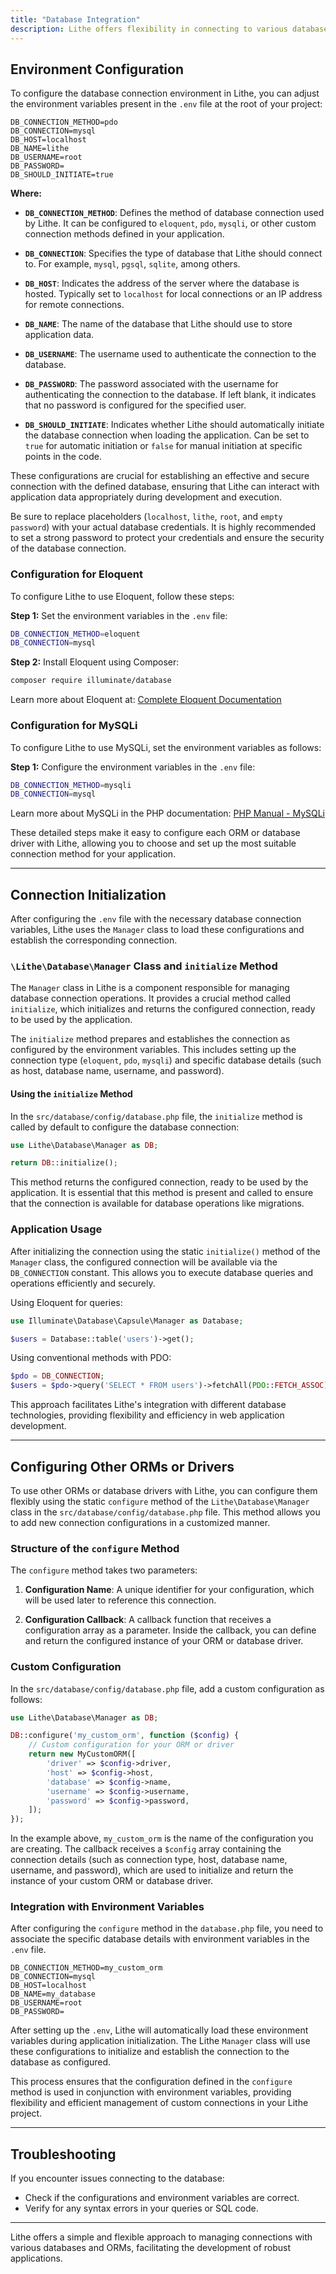 ```yaml
---
title: "Database Integration"
description: Lithe offers flexibility in connecting to various databases. Integrating seamlessly with popular ORMs like Eloquent, Lithe also supports native PHP drivers such as MySQLi and PDO, ensuring broad compatibility with various database management systems.
---
```


## Environment Configuration

To configure the database connection environment in Lithe, you can adjust the environment variables present in the `.env` file at the root of your project:

```
DB_CONNECTION_METHOD=pdo
DB_CONNECTION=mysql
DB_HOST=localhost
DB_NAME=lithe
DB_USERNAME=root
DB_PASSWORD=
DB_SHOULD_INITIATE=true
```

**Where:**

- **`DB_CONNECTION_METHOD`**: Defines the method of database connection used by Lithe. It can be configured to `eloquent`, `pdo`, `mysqli`, or other custom connection methods defined in your application.

- **`DB_CONNECTION`**: Specifies the type of database that Lithe should connect to. For example, `mysql`, `pgsql`, `sqlite`, among others.

- **`DB_HOST`**: Indicates the address of the server where the database is hosted. Typically set to `localhost` for local connections or an IP address for remote connections.

- **`DB_NAME`**: The name of the database that Lithe should use to store application data.

- **`DB_USERNAME`**: The username used to authenticate the connection to the database.

- **`DB_PASSWORD`**: The password associated with the username for authenticating the connection to the database. If left blank, it indicates that no password is configured for the specified user.

- **`DB_SHOULD_INITIATE`**: Indicates whether Lithe should automatically initiate the database connection when loading the application. Can be set to `true` for automatic initiation or `false` for manual initiation at specific points in the code.

These configurations are crucial for establishing an effective and secure connection with the defined database, ensuring that Lithe can interact with application data appropriately during development and execution.

Be sure to replace placeholders (`localhost`, `lithe`, `root`, and `empty password`) with your actual database credentials. It is highly recommended to set a strong password to protect your credentials and ensure the security of the database connection.

### Configuration for Eloquent

To configure Lithe to use Eloquent, follow these steps:

**Step 1:** Set the environment variables in the `.env` file:

```bash
DB_CONNECTION_METHOD=eloquent
DB_CONNECTION=mysql
```

**Step 2:** Install Eloquent using Composer:

```bash
composer require illuminate/database
```

Learn more about Eloquent at: [Complete Eloquent Documentation](https://laravel.com/docs/eloquent)

### Configuration for MySQLi

To configure Lithe to use MySQLi, set the environment variables as follows:

**Step 1:** Configure the environment variables in the `.env` file:

```bash
DB_CONNECTION_METHOD=mysqli
DB_CONNECTION=mysql
```

Learn more about MySQLi in the PHP documentation: [PHP Manual - MySQLi](https://www.php.net/manual/en/book.mysqli.php)

These detailed steps make it easy to configure each ORM or database driver with Lithe, allowing you to choose and set up the most suitable connection method for your application.

---

## Connection Initialization

After configuring the `.env` file with the necessary database connection variables, Lithe uses the `Manager` class to load these configurations and establish the corresponding connection.

### `\Lithe\Database\Manager` Class and `initialize` Method

The `Manager` class in Lithe is a component responsible for managing database connection operations. It provides a crucial method called `initialize`, which initializes and returns the configured connection, ready to be used by the application.

The `initialize` method prepares and establishes the connection as configured by the environment variables. This includes setting up the connection type (`eloquent`, `pdo`, `mysqli`) and specific database details (such as host, database name, username, and password).

#### Using the `initialize` Method

In the `src/database/config/database.php` file, the `initialize` method is called by default to configure the database connection:

```php
use Lithe\Database\Manager as DB;

return DB::initialize();
```

This method returns the configured connection, ready to be used by the application. It is essential that this method is present and called to ensure that the connection is available for database operations like migrations.

### Application Usage

After initializing the connection using the static `initialize()` method of the `Manager` class, the configured connection will be available via the `DB_CONNECTION` constant. This allows you to execute database queries and operations efficiently and securely.

Using Eloquent for queries:

```php
use Illuminate\Database\Capsule\Manager as Database;

$users = Database::table('users')->get();
```

Using conventional methods with PDO:

```php
$pdo = DB_CONNECTION;
$users = $pdo->query('SELECT * FROM users')->fetchAll(PDO::FETCH_ASSOC);
```

This approach facilitates Lithe's integration with different database technologies, providing flexibility and efficiency in web application development.

---

## Configuring Other ORMs or Drivers

To use other ORMs or database drivers with Lithe, you can configure them flexibly using the static `configure` method of the `Lithe\Database\Manager` class in the `src/database/config/database.php` file. This method allows you to add new connection configurations in a customized manner.

### Structure of the `configure` Method

The `configure` method takes two parameters:

1. **Configuration Name**: A unique identifier for your configuration, which will be used later to reference this connection.

2. **Configuration Callback**: A callback function that receives a configuration array as a parameter. Inside the callback, you can define and return the configured instance of your ORM or database driver.

### Custom Configuration

In the `src/database/config/database.php` file, add a custom configuration as follows:

```php
use Lithe\Database\Manager as DB;

DB::configure('my_custom_orm', function ($config) {
    // Custom configuration for your ORM or driver
    return new MyCustomORM([
        'driver' => $config->driver,
        'host' => $config->host,
        'database' => $config->name,
        'username' => $config->username,
        'password' => $config->password,
    ]);
});
```

In the example above, `my_custom_orm` is the name of the configuration you are creating. The callback receives a `$config` array containing the connection details (such as connection type, host, database name, username, and password), which are used to initialize and return the instance of your custom ORM or database driver.

### Integration with Environment Variables

After configuring the `configure` method in the `database.php` file, you need to associate the specific database details with environment variables in the `.env` file.

```
DB_CONNECTION_METHOD=my_custom_orm
DB_CONNECTION=mysql
DB_HOST=localhost
DB_NAME=my_database
DB_USERNAME=root
DB_PASSWORD=
```

After setting up the `.env`, Lithe will automatically load these environment variables during application initialization. The Lithe `Manager` class will use these configurations to initialize and establish the connection to the database as configured.

This process ensures that the configuration defined in the `configure` method is used in conjunction with environment variables, providing flexibility and efficient management of custom connections in your Lithe project.

---

## Troubleshooting

If you encounter issues connecting to the database:

- Check if the configurations and environment variables are correct.
- Verify for any syntax errors in your queries or SQL code.

---

Lithe offers a simple and flexible approach to managing connections with various databases and ORMs, facilitating the development of robust applications.